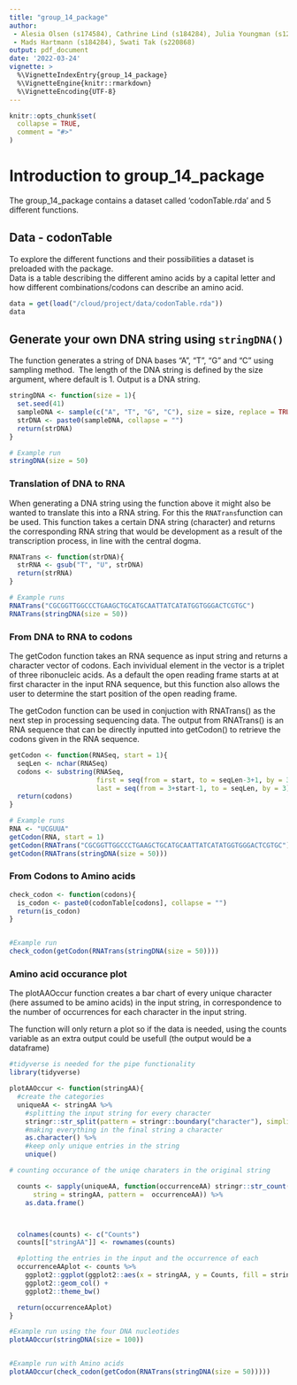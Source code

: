 ```yaml
---
title: "group_14_package"
author:  
 - Alesia Olsen (s174584), Cathrine Lind (s184284), Julia Youngman (s123540),   
 - Mads Hartmann (s184284), Swati Tak (s220868)
output: pdf_document
date: '2022-03-24'
vignette: >
  %\VignetteIndexEntry{group_14_package}
  %\VignetteEngine{knitr::rmarkdown}
  %\VignetteEncoding{UTF-8}
---
```


```r
knitr::opts_chunk$set(
  collapse = TRUE,
  comment = "#>"
)
```

# Introduction to group_14_package
The group_14_package contains a dataset called 'codonTable.rda' and 5 different functions.  

## Data - codonTable
To explore the different functions and their possibilities a dataset is preloaded with the package.  
Data is a table describing the different amino acids by a capital letter and how different combinations/codons can describe an amino acid.

```r
data = get(load("/cloud/project/data/codonTable.rda"))
data
```
## Generate your own DNA string using `stringDNA()`
The function generates a string of DNA bases “A”, “T”, “G” and “C” using sampling method.  The length of the DNA string is defined by the size argument, where default is 1. Output is a DNA string.
```r
stringDNA <- function(size = 1){
  set.seed(41)
  sampleDNA <- sample(c("A", "T", "G", "C"), size = size, replace = TRUE)
  strDNA <- paste0(sampleDNA, collapse = "")
  return(strDNA)
}

# Example run
stringDNA(size = 50)
```
### Translation of DNA to RNA
When generating a DNA string using the function above it might also be wanted to translate this into a RNA string. For this the `RNATrans`function can be used. This function takes a certain DNA string (character) and returns the corresponding RNA string that would be development as a result of the transcription process, in line with the central dogma.  
```r
RNATrans <- function(strDNA){ 
  strRNA <- gsub("T", "U", strDNA) 
  return(strRNA) 
}

# Example runs
RNATrans("CGCGGTTGGCCCTGAAGCTGCATGCAATTATCATATGGTGGGACTCGTGC")
RNATrans(stringDNA(size = 50))
```
### From DNA to RNA to codons
The getCodon function takes an RNA sequence as input string and returns a character vector of codons. Each invividual element in the vector is a triplet of three ribonucleic acids. As a default the open reading frame starts at at first character in the input RNA sequence, but this function also allows the user to determine the start position of the open reading frame.  

The getCodon function can be used in conjuction with RNATrans() as the next step in processing sequencing data. The output from RNATrans() is an RNA sequence that can be directly inputted into getCodon() to retrieve the codons given in the RNA sequence. 
```r
getCodon <- function(RNASeq, start = 1){ 
  seqLen <- nchar(RNASeq) 
  codons <- substring(RNASeq, 
                      first = seq(from = start, to = seqLen-3+1, by = 3), 
                      last = seq(from = 3+start-1, to = seqLen, by = 3)) 
  return(codons) 
} 

# Example runs
RNA <- "UCGUUA" 
getCodon(RNA, start = 1)
getCodon(RNATrans("CGCGGTTGGCCCTGAAGCTGCATGCAATTATCATATGGTGGGACTCGTGC"))
getCodon(RNATrans(stringDNA(size = 50)))
```

### From Codons to Amino acids


```r
check_codon <- function(codons){
  is_codon <- paste0(codonTable[codons], collapse = "")
  return(is_codon)
}


#Example run
check_codon(getCodon(RNATrans(stringDNA(size = 50))))


```



### Amino acid occurance plot 
The plotAAOccur function creates a bar chart of every unique character (here assumed to be amino acids) in the input string, in correspondence to the number of occurrences for each character in the input string. 


The function will only return a plot so if the data is needed, using the counts variable as an extra output could be usefull (the output would be a dataframe)

```r
#tidyverse is needed for the pipe functionality
library(tidyverse)
```


```r

plotAAOccur <- function(stringAA){
  #create the categories
  uniqueAA <- stringAA %>%
    #splitting the input string for every character
    stringr::str_split(pattern = stringr::boundary("character"), simplify = TRUE) %>%
    #making everything in the final string a character
    as.character() %>%
    #keep only unique entries in the string
    unique()

# counting occurance of the uniqe charaters in the original string

  counts <- sapply(uniqueAA, function(occurrenceAA) stringr::str_count(
      string = stringAA, pattern =  occurrenceAA)) %>%
    as.data.frame()



  colnames(counts) <- c("Counts")
  counts[["stringAA"]] <- rownames(counts)

  #plotting the entries in the input and the occurrence of each
  occurrenceAAplot <- counts %>%
    ggplot2::ggplot(ggplot2::aes(x = stringAA, y = Counts, fill = stringAA)) +
    ggplot2::geom_col() +
    ggplot2::theme_bw()

  return(occurrenceAAplot)
}

#Example run using the four DNA nucleotides
plotAAOccur(stringDNA(size = 100))


#Example run with Amino acids
plotAAOccur(check_codon(getCodon(RNATrans(stringDNA(size = 50)))))
```



